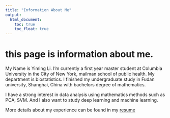 ```yaml
---
title: "Information About Me"
output: 
  html_document:
    toc: true
    toc_float: true
---
```


# this page is information about me.

My Name is Yiming Li. I'm currently a first year master student at Columbia University in the City of New York, mailman school of public health. My department is biostatistics. I finished my undergraduate study in Fudan university, Shanghai, China with bachelors degree of mathematics. 

I have a strong interest in data analysis using mathematics methods such as PCA, SVM. And I also want to study deep learning and machine learning.

More details about my experience can be found in my [resume](resume.pdf)